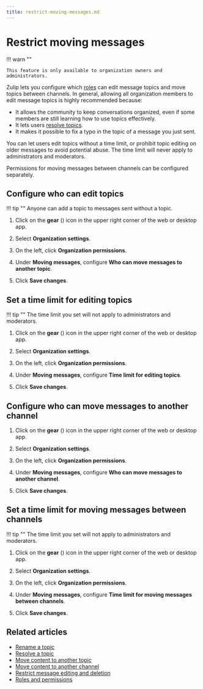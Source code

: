 ```yaml
---
title: restrict-moving-messages.md
---
```


# Restrict moving messages


!!! warn ""

    This feature is only available to organization owners and administrators.




Zulip lets you configure which [roles](/help/roles-and-permissions) can edit
message topics and move topics between channels. In general, allowing all
organization members to edit message topics is highly recommended because:

- It allows the community to keep conversations organized, even if some members
  are still learning how to use topics effectively.
- It lets users [resolve topics](/help/resolve-a-topic).
- It makes it possible to fix a typo in the topic of a message you just sent.

You can let users edit topics without a time limit, or prohibit topic editing on
older messages to avoid potential abuse. The time limit will never apply to
administrators and moderators.

Permissions for moving messages between channels can be configured separately.

## Configure who can edit topics

!!! tip ""
    Anyone can add a topic to messages sent without a topic.

<Tabs>
<TabItem label="instructions-for-all-platforms">

1. Click on the **gear** (<i class="zulip-icon zulip-icon-gear"></i>) icon in the upper
   right corner of the web or desktop app.

1. Select **Organization settings**.

1. On the left, click **Organization permissions**.



1. Under **Moving messages**, configure **Who can move messages to another
   topic**.


1. Click **Save changes**.

</TabItem>
</Tabs>

## Set a time limit for editing topics

!!! tip ""
    The time limit you set will not apply to administrators and moderators.

<Tabs>
<TabItem label="instructions-for-all-platforms">

1. Click on the **gear** (<i class="zulip-icon zulip-icon-gear"></i>) icon in the upper
   right corner of the web or desktop app.

1. Select **Organization settings**.

1. On the left, click **Organization permissions**.



1. Under **Moving messages**, configure **Time limit for editing topics**.


1. Click **Save changes**.

</TabItem>
</Tabs>

## Configure who can move messages to another channel

<Tabs>
<TabItem label="instructions-for-all-platforms">

1. Click on the **gear** (<i class="zulip-icon zulip-icon-gear"></i>) icon in the upper
   right corner of the web or desktop app.

1. Select **Organization settings**.

1. On the left, click **Organization permissions**.



1. Under **Moving messages**, configure **Who can move messages to another
   channel**.


1. Click **Save changes**.

</TabItem>
</Tabs>

## Set a time limit for moving messages between channels

!!! tip ""
    The time limit you set will not apply to administrators and moderators.

<Tabs>
<TabItem label="instructions-for-all-platforms">

1. Click on the **gear** (<i class="zulip-icon zulip-icon-gear"></i>) icon in the upper
   right corner of the web or desktop app.

1. Select **Organization settings**.

1. On the left, click **Organization permissions**.



1. Under **Moving messages**, configure **Time limit for  moving messages
   between channels**.


1. Click **Save changes**.

</TabItem>
</Tabs>

## Related articles

* [Rename a topic](/help/rename-a-topic)
* [Resolve a topic](/help/resolve-a-topic)
* [Move content to another topic](/help/move-content-to-another-topic)
* [Move content to another channel](/help/move-content-to-another-channel)
* [Restrict message editing and
  deletion](/help/restrict-message-editing-and-deletion)
* [Roles and permissions](/help/roles-and-permissions)


